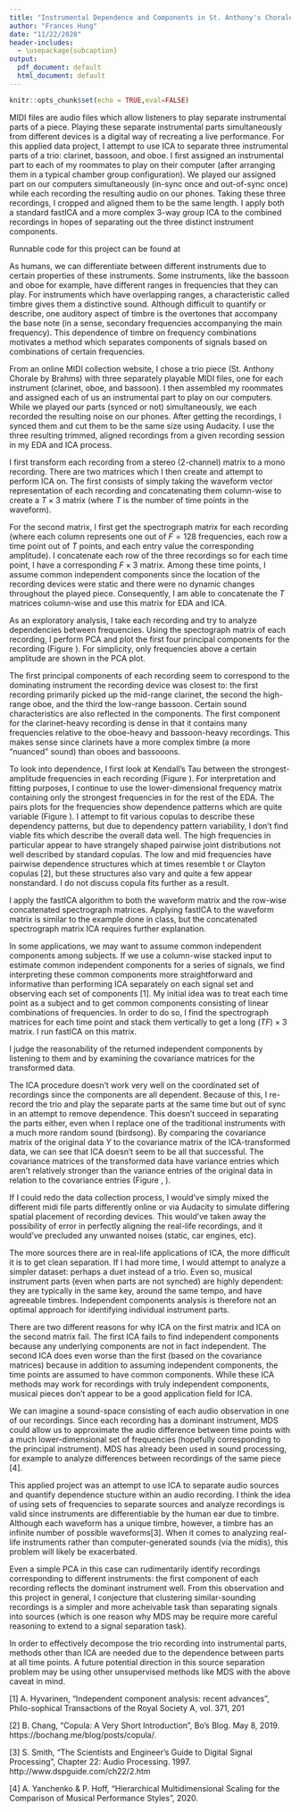 ```yaml
---
title: "Instrumental Dependence and Components in St. Anthony's Chorale"
author: "Frances Hung"
date: "11/22/2020"
header-includes:
  - \usepackage{subcaption}
output:
  pdf_document: default
  html_document: default
---
```


```r
knitr::opts_chunk$set(echo = TRUE,eval=FALSE)
```

\section{Introduction}

MIDI files are audio files which allow listeners to play separate instrumental parts of a piece. Playing these separate instrumental parts simultaneously from different devices is a digital way of recreating a live performance. For this applied data project, I attempt to use ICA to separate three instrumental parts of a trio: clarinet, bassoon, and oboe. I first assigned an instrumental part to each of my roommates to play on their computer (after arranging them in a typical chamber group configuration). We played our assigned part on our computers simultaneously (in-sync once and out-of-sync once) while each recording the resulting audio on our phones. Taking these three recordings, I cropped and aligned them to be the same length. I apply both a standard fastICA and a more complex 3-way group ICA to the combined recordings in hopes of separating out the three distinct instrument components.

Runnable code for this project can be found at 

\subsection{Musical Background}
As humans, we can differentiate between different instruments due to certain properties of these instruments. Some instruments, like the bassoon and oboe for example, have different ranges in frequencies that they can play. For instruments which have overlapping ranges, a characteristic called timbre gives them a distinctive sound. Although difficult to quantify or describe, one auditory aspect of timbre is the overtones that accompany the base note (in a sense, secondary frequencies accompanying the main frequency). This dependence of timbre on frequency combinations motivates a method which separates components of signals based on combinations of certain frequencies. 

\section{Methods}

\subsection{Data Collection}
From an online MIDI collection website, I chose a trio piece (St. Anthony Chorale by Brahms) with three separately playable MIDI files, one for each instrument (clarinet, oboe, and bassoon). I then assembled my roommates and assigned each of us an instrumental part to play on our computers. While we played our parts (synced or not) simultaneously, we each recorded the resulting noise on our phones. After getting the recordings, I synced them and cut them to be the same size using Audacity. I use the three resulting trimmed, aligned recordings from a given recording session in my EDA and ICA process.


\subsection{Pre-Processing}
I first transform each recording from a stereo (2-channel) matrix to a mono recording. There are two matrices which I then create and attempt to perform ICA on. The first consists of simply taking the waveform vector representation of each recording and concatenating them column-wise to create a $T \times 3$ matrix (where $T$ is the number of time points in the waveform). 

For the second matrix, I first get the spectrograph matrix for each recording (where each column represents one out of $F=128$ frequencies, each row a time point out of $T$ points, and each entry value the corresponding amplitude). I concatenate each row of the three recordings so for each time point, I have a corresponding $F \times 3$ matrix. Among these time points, I assume common independent components since the location of the recording devices were static and there were no dynamic changes throughout the played piece. Consequently, I am able to concatenate the $T$ matrices column-wise and use this matrix for EDA and ICA.

\subsection{EDA}
As an exploratory analysis, I take each recording and try to analyze dependencies between frequencies. Using the spectograph matrix of each recording, I perform PCA and plot the first four principal components for the recording (Figure \ref{fig:PCA}). For simplicity, only frequencies above a certain amplitude are shown in the PCA plot. 

\begin{figure}[h!]
  \centering
  \begin{subfigure}[b]{0.49\linewidth}
    \includegraphics[width=\linewidth]{plots/PCA_R1.png}
    \caption{Clarinet-dominant recording PCA.}
  \end{subfigure}
  \begin{subfigure}[b]{0.49\linewidth}
    \includegraphics[width=\linewidth]{plots/PCA_R2.png}
    \caption{Oboe-dominant recording PCA.}
  \end{subfigure}
  \begin{subfigure}[b]{0.5\linewidth}
    \includegraphics[width=\linewidth]{plots/PCA_R3.png}
    \caption{Bassoon-dominant recording PCA.}
  \end{subfigure}
  \caption{The first four PCA components of the three recordings (together, the first four components account for around 90\% of total variation for each recording). Lighter lines indicate frequencies with higher normalized weighting within that component.}
  \label{fig:PCA}
\end{figure}

The first principal components of each recording seem to correspond to the dominating instrument the recording device was closest to: the first recording primarily picked up the mid-range clarinet, the second the high-range oboe, and the third the low-range bassoon. Certain sound characteristics are also reflected in the components. The first component for the clarinet-heavy recording is dense in that it contains many frequencies relative to the oboe-heavy and bassoon-heavy recordings. This makes sense since clarinets have a more complex timbre (a more "nuanced" sound) than oboes and bassooons. 

To look into dependence, I first look at Kendall's Tau between the strongest-amplitude frequencies in each recording (Figure \ref{fig:pairs}). For interpretation and fitting purposes, I continue to use the lower-dimensional frequency matrix containing only the strongest frequencies in for the rest of the EDA. The pairs plots for the frequencies show dependence patterns which are quite variable (Figure \ref{fig:pairs}). I attempt to fit various copulas to describe these dependency patterns, but due to dependency pattern variability, I don't find viable fits which describe the overall data well. The high frequencies in particular appear to have strangely shaped pairwise joint distributions not well described by standard copulas. The low and mid frequencies have pairwise dependence structures which at times resemble t or Clayton copulas [2], but these structures also vary and quite a few appear nonstandard.  I do not discuss copula fits further as a result. 

\begin{figure}[h!]
  \centering
  \begin{subfigure}[b]{0.49\linewidth}
    \includegraphics[width=\linewidth]{plots/pair_low.png}
    \caption{Key low-frequency pair plots.}
  \end{subfigure}
  \begin{subfigure}[b]{0.49\linewidth}
    \includegraphics[width=\linewidth]{plots/pairs_mid.png}
    \caption{Key mid-frequency pair plots.}
  \end{subfigure}
  \begin{subfigure}[b]{0.6\linewidth}
    \includegraphics[width=\linewidth]{plots/pairs_high.png}
    \caption{Key high-frequency pair plots}
  \end{subfigure}
  \begin{subfigure}[b]{0.39\linewidth}
    \includegraphics[width=\linewidth]{plots/kendall.png}
    \caption{Kendall's Tau for key frequencies.}
  \end{subfigure}
  \caption{Pairs plots for normal-transformed frequencies along with kendall's tau.}
  \label{fig:pairs}
\end{figure}


\subsection{ICA}
I apply the fastICA algorithm to both the waveform matrix and the row-wise concatenated spectrograph matrices. Applying fastICA to the waveform matrix is similar to the example done in class, but the concatenated spectrograph matrix ICA requires further explanation. 

In some applications, we may want to assume common independent components among subjects. If we use a column-wise stacked input to estimate common independent components for a series of signals, we find interpreting these common components more straightforward and informative than performing ICA separately on each signal set and observing each set of components [1]. My initial idea was to treat each time point as a subject and to get common components consisting of linear combinations of frequencies. In order to do so, I find the spectrograph matrices for each time point and stack them vertically to get a long $(TF) \times 3$ matrix. I run fastICA on this matrix.

I judge the reasonability of the returned independent components by listening to them and by examining the covariance matrices for the transformed data. 

\section{Results}

The ICA procedure doesn't work very well on the coordinated set of recordings since the components are all dependent. Because of this, I re-record the trio and play the separate parts at the same time but out of sync in an attempt to remove dependence. This doesn't succeed in separating the parts either, even when I replace one of the traditional instruments with a much more random sound (birdsong). By comparing the covariance matrix of the original data $Y$ to the covariance matrix of the ICA-transformed data, we can see that ICA doesn't seem to be all that successful. The covariance matrices of the transformed data have variance entries which aren't relatively stronger than the variance entries of the original data in relation to the covariance entries (Figure \ref{fig:covICA}, \ref{fig:covICA_ns}).

\begin{figure}[h!]
  \centering
  \begin{subfigure}[b]{0.32\linewidth}
    \includegraphics[width=\linewidth]{plots/covY.png}
  \end{subfigure}
  \begin{subfigure}[b]{0.32\linewidth}
    \includegraphics[width=\linewidth]{plots/covZica.png}
  \end{subfigure}
  \begin{subfigure}[b]{0.32\linewidth}
    \includegraphics[width=\linewidth]{plots/cov_Zica_long.png}
  \end{subfigure}
  \caption{Synced: the covariance matrices of the three original recordings, the transformed data based on waveform matrix ICA, and the transformed data based on spectrograph matrix ICA.}
  \label{fig:covICA}
\end{figure}

\begin{figure}[h!]
  \centering
  \begin{subfigure}[b]{0.32\linewidth}
    \includegraphics[width=\linewidth]{plots/Y_ns.png}
  \end{subfigure}
  \begin{subfigure}[b]{0.32\linewidth}
    \includegraphics[width=\linewidth]{plots/zica_ns.png}
  \end{subfigure}
  \begin{subfigure}[b]{0.32\linewidth}
    \includegraphics[width=\linewidth]{plots/zica_long_ns.png}
  \end{subfigure}
  \caption{Unsynced: the covariance matrices of the three original recordings, the transformed data based on waveform matrix ICA, and the transformed data based on spectrograph matrix ICA.}
  \label{fig:covICA_ns}
\end{figure}

\section{Discussion}

If I could redo the data collection process, I would've simply mixed the different midi file parts differently online or via Audacity to simulate differing spatial placement of recording devices. This would've taken away the possibility of error in perfectly aligning the real-life recordings, and it would've precluded any unwanted noises (static, car engines, etc). 

The more sources there are in real-life applications of ICA, the more difficult it is to get clean separation. If I had more time, I would attempt to analyze a simpler dataset: perhaps a duet instead of a trio. Even so, musical instrument parts (even when parts are not synched) are highly dependent: they are typically in the same key, around the same tempo, and have agreeable timbres. Independent components analysis is therefore not an optimal approach for identifying individual instrument parts.

There are two different reasons for why ICA on the first matrix and ICA on the second matrix fail. The first ICA fails to find independent components because any underlying components are not in fact independent. The second ICA does even worse than the first (based on the covariance matrices) because in addition to assuming independent components, the time points are assumed to have common components. While these ICA methods may work for recordings with truly independent components, musical pieces don't appear to be a good application field for ICA.

We can imagine a sound-space consisting of each audio observation in one of our recordings. Since each recording has a dominant instrument, MDS could allow us to approximate the audio difference between time points with a much lower-dimensional set of frequencies (hopefully corresponding to the principal instrument). MDS has already been used in sound processing, for example to analyze differences between recordings of the same piece [4].

\section{Conclusion}

This applied project was an attempt to use ICA to separate audio sources and quantify dependence stucture within an audio recording. I think the idea of using sets of frequencies to separate sources and analyze recordings is valid since instruments are differentiable by the human ear due to timbre. Although each waveform has a unique timbre, however, a timbre has an infinite number of possible waveforms[3]. When it comes to analyzing real-life instruments rather than computer-generated sounds (via the midis), this problem will likely be exacerbated.

Even a simple PCA in this case can rudimentarily identify recordings corresponding to different instruments: the first component of each recording reflects the dominant instrument well. From this observation and this project in general, I conjecture that clustering similar-sounding recordings is a simpler and more acheivable task than separating signals into sources (which is one reason why MDS may be require more careful reasoning to extend to a signal separation task).

In order to effectively decompose the trio recording into instrumental parts, methods other than ICA are needed due to the dependence between parts at all time points. A future potential direction in this source separation problem may be using other unsupervised methods like MDS with the above caveat in mind.

\newpage

\section{References}

[1] A. Hyvarinen, “Independent component analysis: recent advances”, Philo-sophical Transactions of the Royal Society A, vol. 371, 201

[2] B. Chang, "Copula: A Very Short Introduction", Bo's Blog. May 8, 2019. https://bochang.me/blog/posts/copula/.

[3] S. Smith, "The Scientists and Engineer's Guide to Digital Signal Processing", Chapter 22: Audio Processing. 1997.
http://www.dspguide.com/ch22/2.htm

[4] A. Yanchenko & P. Hoff, "Hierarchical Multidimensional Scaling for the Comparison of Musical Performance Styles", 2020.


